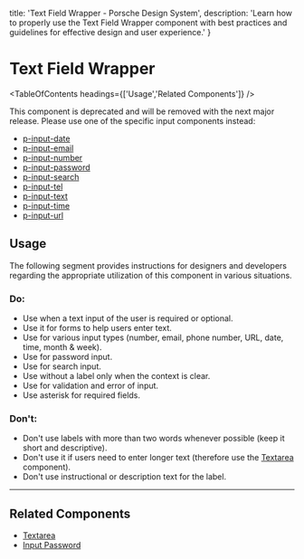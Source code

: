 
  title: 'Text Field Wrapper - Porsche Design System',
  description: 'Learn how to properly use the Text Field Wrapper component with best practices and guidelines for effective design and user experience.'
}

# Text Field Wrapper <ComponentStatus tagName="p-text-field-wrapper"></ComponentStatus>

<TableOfContents headings={['Usage','Related Components']} />

<Notification heading="Deprecation hint" heading-tag="h2" state="error">
  This component is deprecated and will be removed with the next major release. Please use one of the specific input
  components instead:
  <ul>
    <li><a href="/components/input-date/">p-input-date</a></li>
    <li><a href="/components/input-email/">p-input-email</a></li>
    <li><a href="/components/input-number/">p-input-number</a></li>
    <li><a href="/components/input-password/">p-input-password</a></li>
    <li><a href="/components/input-search/">p-input-search</a></li>
    <li><a href="/components/input-tel/">p-input-tel</a></li>
    <li><a href="/components/input-text/">p-input-text</a></li>
    <li><a href="/components/input-time/">p-input-time</a></li>
    <li><a href="/components/input-url/">p-input-url</a></li>
  </ul>
</Notification>

## Usage

The following segment provides instructions for designers and developers regarding the appropriate utilization of this
component in various situations.

### Do:

- Use when a text input of the user is required or optional.
- Use it for forms to help users enter text.
- Use for various input types (number, email, phone number, URL, date, time, month & week).
- Use for password input.
- Use for search input.
- Use without a label only when the context is clear.
- Use for validation and error of input.
- Use asterisk for required fields.

### Don't:

- Don't use labels with more than two words whenever possible (keep it short and descriptive).
- Don't use it if users need to enter longer text (therefore use the [Textarea](/components/textarea-wrapper) component).
- Don't use instructional or description text for the label.

---

## Related Components

- [Textarea](/components/textarea-wrapper)
- [Input Password](/components/input-password)
